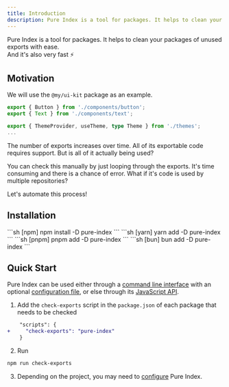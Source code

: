 ```yaml
---
title: Introduction
description: Pure Index is a tool for packages. It helps to clean your packages of unused exports with ease.
---
```



Pure Index is a tool for packages. It helps to clean your packages of unused exports with ease.<br />
And it's also very fast ⚡️

## Motivation

We will use the `@my/ui-kit` package as an example.

```ts title="ui-kit/src/index.ts"
export { Button } from './components/button';
export { Text } from './components/text';

export { ThemeProvider, useTheme, type Theme } from './themes';
...
```

The number of exports increases over time. All of its exportable code requires support. But is all of it actually being used?

You can check this manually by just looping through the exports. It's time consuming and there is a chance of error. What if it's code is used by multiple repositories?

Let's automate this process!

## Installation

<Tabs>
<TabItem label="npm">
  ```sh [npm]
    npm install -D pure-index
  ```
  </TabItem>
  <TabItem label="yarn">
  ```sh [yarn]
    yarn add -D pure-index
  ```
  </TabItem>
   <TabItem label="pnpm">
  ```sh [pnpm]
    pnpm add -D pure-index
  ```
  </TabItem>
  <TabItem label="bun">
  ```sh [bun]
    bun add -D pure-index
  ```
  </TabItem>
</Tabs>

## Quick Start

Pure Index can be used either through a [command line interface](/pure-index/intro/cli) with an optional [configuration file](/pure-index/reference/configuration), or else through its [JavaScript API](/pure-index/intro/js-api).

1. Add the `check-exports` script in the `package.json` of each package that needs to be checked

```diff
    "scripts": {
+     "check-exports": "pure-index"
    }
```

2. Run

```sh
npm run check-exports
```

3. Depending on the project, you may need to [configure](/pure-index/reference/configuration) Pure Index.
